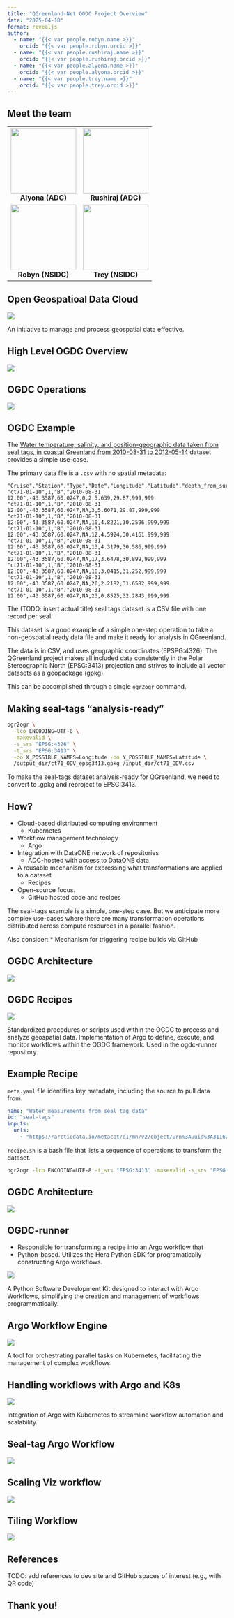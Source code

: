 ```yaml
---
title: "QGreenland-Net OGDC Project Overview"
date: "2025-04-18"
format: revealjs
author:
  - name: "{{< var people.robyn.name >}}"
    orcid: "{{< var people.robyn.orcid >}}"
  - name: "{{< var people.rushiraj.name >}}"
    orcid: "{{< var people.rushiraj.orcid >}}"
  - name: "{{< var people.alyona.name >}}"
    orcid: "{{< var people.alyona.orcid >}}"
  - name: "{{< var people.trey.name >}}"
    orcid: "{{< var people.trey.orcid >}}"
---
```



## Meet the team

<table>
  <tr>
    <td align="center">
      <img src="../_images/alyona.png" width="150"><br>
      <b>Alyona (ADC)</b>
    </td>
    <td align="center">
      <img src="../_images/rushiraj.png" width="150"><br>
      <b>Rushiraj (ADC)</b>
    </td>
  </tr>
  <tr>
    <td align="center">
      <img src="../_images/robyn.jpg" width="150"><br>
      <b>Robyn (NSIDC)</b>
    </td>
    <td align="center">
      <img src="../_images/TreyStafford.jpeg" width="150"><br>
      <b>Trey (NSIDC)</b>
    </td>
  </tr>
</table>

## Open Geospatioal Data Cloud

![](../_images/ogdc-chart1.png)

::: {.notes}
An initiative to manage and process geospatial data effective.
:::

## High Level OGDC Overview

![](../_images/ogdc-2.png)


## OGDC Operations

![](../_images/ogdc-11.png)

## OGDC Example

The [Water temperature, salinity, and position-geographic data taken from seal tags, in coastal Greenland from 2010-08-31 to 2012-05-14](https://arcticdata.io/catalog/view/urn%3Auuid%3A1f3f702f-9594-4293-8cbd-07932e54e8ed) dataset provides a simple use-case.

The primary data file is a `.csv` with no spatial metadata:

```text
"Cruise","Station","Type","Date","Longitude","Latitude","depth_from_surface","Pressure","Temperature","Salinity","Fluorescence","Oxygen"
"ct71-01-10",1,"B","2010-08-31 12:00",-43.3587,60.0247,0,2,5.639,29.87,999,999
"ct71-01-10",1,"B","2010-08-31 12:00",-43.3587,60.0247,NA,3,5.6071,29.87,999,999
"ct71-01-10",1,"B","2010-08-31 12:00",-43.3587,60.0247,NA,10,4.8221,30.2596,999,999
"ct71-01-10",1,"B","2010-08-31 12:00",-43.3587,60.0247,NA,12,4.5924,30.4161,999,999
"ct71-01-10",1,"B","2010-08-31 12:00",-43.3587,60.0247,NA,13,4.3179,30.586,999,999
"ct71-01-10",1,"B","2010-08-31 12:00",-43.3587,60.0247,NA,17,3.6478,30.899,999,999
"ct71-01-10",1,"B","2010-08-31 12:00",-43.3587,60.0247,NA,18,3.0415,31.252,999,999
"ct71-01-10",1,"B","2010-08-31 12:00",-43.3587,60.0247,NA,20,2.2182,31.6582,999,999
"ct71-01-10",1,"B","2010-08-31 12:00",-43.3587,60.0247,NA,23,0.8525,32.2843,999,999
```

::: {.notes}
The (TODO: insert actual title) seal tags dataset is a CSV file with one record per seal.

This dataset is a good example of a simple one-step operation to take a non-geospatial ready data file and make it ready for analysis in QGreenland.

The data is in CSV, and uses  geographic coordinates (EPSPG:4326). The QGreenland project makes all included data consistently in the Polar Stereographic North (EPSG:3413) projection and strives to include all vector datasets as a geopackage (gpkg).

This can be accomplished through a single `ogr2ogr` command.
:::

## Making seal-tags "analysis-ready"

```bash
ogr2ogr \
  -lco ENCODING=UTF-8 \
  -makevalid \
  -s_srs "EPSG:4326" \
  -t_srs "EPSG:3413" \
  -oo X_POSSIBLE_NAMES=Longitude -oo Y_POSSIBLE_NAMES=Latitude \
  /output_dir/ct71_ODV_epsg3413.gpkg /input_dir/ct71_ODV.csv
```


::: {.notes}
To make the seal-tags dataset analysis-ready for QGreenland, we need to convert
to .gpkg and reproject to EPSG:3413.
:::


## How?


::: {.r-fit-text}
* Cloud-based distributed computing environment
  * Kubernetes
* Workflow management technology
  * Argo
* Integration with DataONE network of repositories
  * ADC-hosted with access to DataONE data
* A reusable mechanism for expressing what transformations are applied to a dataset
  * Recipes
* Open-source focus.
  * GitHub hosted code and recipes
:::

:::{.notes}
The seal-tags example is a simple, one-step case. But we anticipate more complex
use-cases where there are many transformation operations distributed across
compute resources in a parallel fashion.

Also consider:
* Mechanism for triggering recipe builds via GitHub
:::


## OGDC Architecture

![](../_images/architecture-diagram.jpg)

## OGDC Recipes

![](../_images/ogdc-6.png)

::: {.notes}
Standardized procedures or scripts used within the OGDC to process and analyze geospatial data. Implementation of Argo to define, execute, and monitor workflows within the OGDC framework. Used in the ogdc-runner repository.
:::

## Example Recipe


`meta.yaml` file identifies key metadata, including the source to pull data from.
```yaml
name: "Water measurements from seal tag data"
id: "seal-tags"
inputs:
  urls:
    - "https://arcticdata.io/metacat/d1/mn/v2/object/urn%3Auuid%3A31162eb9-7e3b-4b88-948f-f4c99f13a83f"
```

`recipe.sh` is a bash file that lists a sequence of operations to transform the dataset.
```bash
ogr2ogr -lco ENCODING=UTF-8 -t_srs "EPSG:3413" -makevalid -s_srs "EPSG:4326" -oo X_POSSIBLE_NAMES=Longitude -oo Y_POSSIBLE_NAMES=Latitude /output_dir/ct71_ODV_epsg3413.gpkg /input_dir/ct71_ODV.csv
```

## OGDC Architecture

![](../_images/architecture-diagram.jpg)

## OGDC-runner

* Responsible for transforming a recipe into an Argo workflow that
* Python-based. Utilizes the Hera Python SDK for programatically constructing Argo workflows.

![](../_images/ogdc-runner.jpg)

::: {.notes}
A Python Software Development Kit designed to interact with Argo Workflows, simplifying the creation and management of workflows programmatically.
:::

## Argo Workflow Engine

![](../_images/ogdc-3.png)

::: {.notes}
A tool for orchestrating parallel tasks on Kubernetes, facilitating the management of complex workflows.
:::

## Handling workflows with Argo and K8s

![](../_images/ogdc-4.png)

::: {.notes}
Integration of Argo with Kubernetes to streamline workflow automation and scalability.
:::

## Seal-tag Argo Workflow

![](../_images/ogdc-12.png)

## Scaling Viz workflow

![](../_images/ogdc-9.png)

## Tiling Workflow

![](../_images/ogdc-10.png)

## References

TODO: add references to dev site and GitHub spaces of interest (e.g., with QR
code)


## Thank you!
